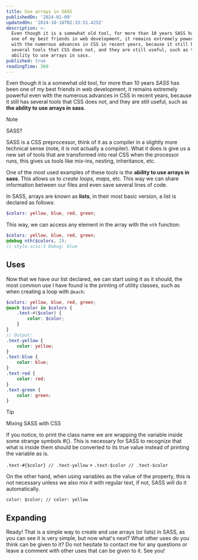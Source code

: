 ```yaml
---
title: Use arrays in SASS
publishedOn: '2024-01-09'
updatedOn: '2024-10-18T02:33:51.425Z'
description: >-
  Even though it is a somewhat old tool, for more than 10 years SASS has been
  one of my best friends in web development, it remains extremely powerful even
  with the numerous advances in CSS in recent years, because it still has
  several tools that CSS does not, and they are still useful, such as the
  ability to use arrays in sass.
published: true
readingTime: 360
---
```

Even though it is a somewhat old tool, for more than 10 years _SASS_ has been one
of my best friends in web development, it remains extremely powerful even with the
numerous advances in CSS in recent years, because it still has several tools that
CSS does not, and they are still useful, such as **the ability to use arrays in sass**.

> [!NOTE]
> SASS?
>
> SASS is a CSS preprocessor, think of it as a compiler in a slightly more technical
> sense (note, it is not actually a compiler). What it does is give us a new set of
> tools that are transformed into real CSS when the processor runs, this gives us
> tools like mix-ins, nesting, inheritance, etc.

One of the most used examples of these tools is the **ability to use arrays in sass**. This allows us to _create loops, maps_, etc. This way we can share information between our files and even save several lines of code.

In SASS, arrays are known as **lists**, in their most basic version, a list is declared
as follows:

```scss
$colors: yellow, blue, red, green;
```

This way, we can access any element in the array with the `nth` function:

```scss
$colors: yellow, blue, red, green;
@debug nth($colors, 2);
// style.scss:3 Debug: blue
```

## Uses

Now that we have our list declared, we can start using it as it should, the most
common use I have found is the printing of utility classes, such as when creating
a loop with `@each`:

```scss
$colors: yellow, blue, red, green;
@each $color in $colors {
    .text-#{$color} {
        color: $color;
    }
}
// Output:
.text-yellow {
    color: yellow;
}
.text-blue {
    color: blue;
}
.text-red {
    color: red;
}
.text-green {
    color: green;
}
```

> [!TIP]
> Mixing SASS with CSS
>
> If you notice, to print the class name we are wrapping the variable inside some
> strange symbols #{}. This is necessary for SASS to recognize that what is inside
> them should be converted to its true value instead of printing the variable as is.
>
> `.text-#{$color} // .text-yellow` > `.text-$color // .text-$color`
>
> On the other hand, when using variables as the value of the property, this is not
> necessary unless we also mix it with regular text, if not, SASS will do it automatically.
>
> `color: $color; // color: yellow`

## Expanding

Ready! That is a simple way to create and use arrays (or lists) in SASS, as you can
see it is very simple, but now what's next? What other uses do you think can be
given to it? Do not hesitate to contact me for any questions or leave a comment
with other uses that can be given to it. See you!
